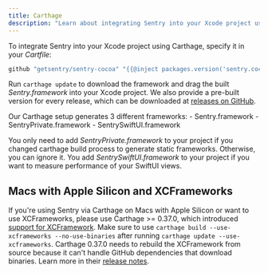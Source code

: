 ```yaml
---
title: Carthage
description: "Learn about integrating Sentry into your Xcode project using Carthage."
---
```


To integrate Sentry into your Xcode project using Carthage, specify it in your _Cartfile_:

```ruby
github "getsentry/sentry-cocoa" "{{@inject packages.version('sentry.cocoa') }}"
```

Run `carthage update` to download the framework and drag the built _Sentry.framework_ into your Xcode project. We also provide a pre-built version for every release, which can be downloaded at [releases on GitHub](https://github.com/getsentry/sentry-cocoa/releases).

Our Carthage setup generates 3 different frameworks:
    - Sentry.framework
    - SentryPrivate.framework
    - SentrySwiftUI.framework

You only need to add _SentryPrivate.framework_ to your project if you changed carthage build process to generate static frameworks. Otherwise, you can ignore it.
You add _SentrySwiftUI.framework_ to your project if you want to measure performance of your SwiftUI views.

## Macs with Apple Silicon and XCFrameworks

If you're using Sentry via Carthage on Macs with Apple Silicon or want to use XCFrameworks, please use Carthage >= 0.37.0, which introduced [support for XCFramework](https://github.com/Carthage/Carthage/releases/tag/0.37.0). Make sure to use `carthage build --use-xcframeworks --no-use-binaries` after running `carthage update --use-xcframeworks`. Carthage 0.37.0 needs to rebuild the XCFramework from source because it can't handle GitHub dependencies that download binaries. Learn more in their [release notes](https://github.com/Carthage/Carthage/releases/tag/0.37.0).
